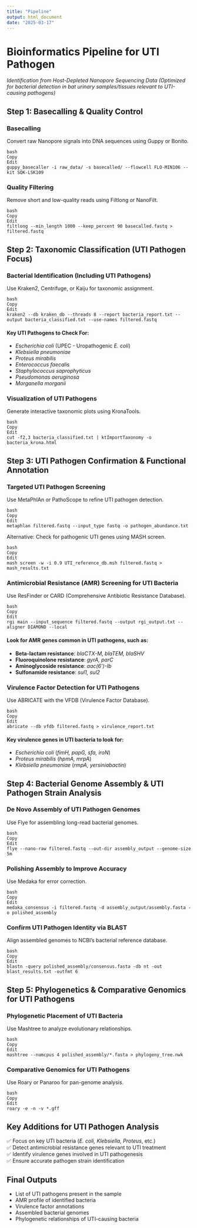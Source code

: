 ```yaml
---
title: "Pipeline"
output: html_document
date: "2025-03-17"
---
```

# Bioinformatics Pipeline for UTI Pathogen 
*Identification from Host-Depleted Nanopore Sequencing Data (Optimized for bacterial detection in bat urinary samples/tissues relevant to UTI-causing pathogens)*

## Step 1: Basecalling & Quality Control
### Basecalling
Convert raw Nanopore signals into DNA sequences using Guppy or Bonito.

```console
bash
Copy
Edit
guppy_basecaller -i raw_data/ -s basecalled/ --flowcell FLO-MIN106 --kit SQK-LSK109

```

### Quality Filtering

Remove short and low-quality reads using Filtlong or NanoFilt.

```console
bash
Copy
Edit
filtlong --min_length 1000 --keep_percent 90 basecalled.fastq > filtered.fastq
```

## Step 2: Taxonomic Classification (UTI Pathogen Focus)

### Bacterial Identification (Including UTI Pathogens)

Use Kraken2, Centrifuge, or Kaiju for taxonomic assignment.

```console
bash
Copy
Edit
kraken2 --db kraken_db --threads 8 --report bacteria_report.txt --output bacteria_classified.txt --use-names filtered.fastq
```

#### Key UTI Pathogens to Check For:
- *Escherichia coli* (UPEC - Uropathogenic *E. coli*)
- *Klebsiella pneumoniae*
- *Proteus mirabilis*
- *Enterococcus faecalis*
- *Staphylococcus saprophyticus*
- *Pseudomonas aeruginosa*
- *Morganella morganii*

### Visualization of UTI Pathogens

Generate interactive taxonomic plots using KronaTools.

```console
bash
Copy
Edit
cut -f2,3 bacteria_classified.txt | ktImportTaxonomy -o bacteria_krona.html
```

## Step 3: UTI Pathogen Confirmation & Functional Annotation

### Targeted UTI Pathogen Screening

Use MetaPhlAn or PathoScope to refine UTI pathogen detection.

```console
bash
Copy
Edit
metaphlan filtered.fastq --input_type fastq -o pathogen_abundance.txt
```

Alternative: Check for pathogenic UTI genes using MASH screen.

```console
bash
Copy
Edit
mash screen -w -i 0.9 UTI_reference_db.msh filtered.fastq > mash_results.txt
```

### Antimicrobial Resistance (AMR) Screening for UTI Bacteria

Use ResFinder or CARD (Comprehensive Antibiotic Resistance Database).

```console
bash
Copy
Edit
rgi main --input_sequence filtered.fastq --output rgi_output.txt --aligner DIAMOND --local
```

#### Look for AMR genes common in UTI pathogens, such as:
- **Beta-lactam resistance**: *blaCTX-M, blaTEM, blaSHV*
- **Fluoroquinolone resistance**: *gyrA, parC*
- **Aminoglycoside resistance**: *aac(6')-Ib*
- **Sulfonamide resistance**: *sul1, sul2*

### Virulence Factor Detection for UTI Pathogens

Use ABRICATE with the VFDB (Virulence Factor Database).

```console
bash
Copy
Edit
abricate --db vfdb filtered.fastq > virulence_report.txt
```

#### Key virulence genes in UTI bacteria to look for:
- *Escherichia coli* (*fimH, papG, sfa, iroN*)
- *Proteus mirabilis* (*hpmA, mrpA*)
- *Klebsiella pneumoniae* (*rmpA, yersiniabactin*)

## Step 4: Bacterial Genome Assembly & UTI Pathogen Strain Analysis

### De Novo Assembly of UTI Pathogen Genomes

Use Flye for assembling long-read bacterial genomes.

```console
bash
Copy
Edit
flye --nano-raw filtered.fastq --out-dir assembly_output --genome-size 5m
```

### Polishing Assembly to Improve Accuracy

Use Medaka for error correction.

```console
bash
Copy
Edit
medaka_consensus -i filtered.fastq -d assembly_output/assembly.fasta -o polished_assembly
```

### Confirm UTI Pathogen Identity via BLAST

Align assembled genomes to NCBI’s bacterial reference database.

```console
bash
Copy
Edit
blastn -query polished_assembly/consensus.fasta -db nt -out blast_results.txt -outfmt 6
```

## Step 5: Phylogenetics & Comparative Genomics for UTI Pathogens

### Phylogenetic Placement of UTI Bacteria

Use Mashtree to analyze evolutionary relationships.

```console
bash
Copy
Edit
mashtree --numcpus 4 polished_assembly/*.fasta > phylogeny_tree.nwk
```

### Comparative Genomics for UTI Pathogens

Use Roary or Panaroo for pan-genome analysis.

```console
bash
Copy
Edit
roary -e -n -v *.gff
```

## Key Additions for UTI Pathogen Analysis
✅ Focus on key UTI bacteria (*E. coli, Klebsiella, Proteus*, etc.)  
✅ Detect antimicrobial resistance genes relevant to UTI treatment  
✅ Identify virulence genes involved in UTI pathogenesis  
✅ Ensure accurate pathogen strain identification  

## Final Outputs
- List of UTI pathogens present in the sample  
- AMR profile of identified bacteria  
- Virulence factor annotations  
- Assembled bacterial genomes  
- Phylogenetic relationships of UTI-causing bacteria  
